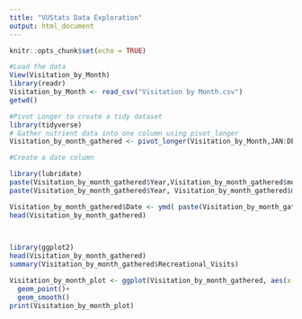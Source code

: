 ```yaml
---
title: "VUStats Data Exploration"
output: html_document
---
```


```r
knitr::opts_chunk$set(echo = TRUE)
```

```r

#Load the data
View(Visitation_by_Month)
library(readr)
Visitation_by_Month <- read_csv("Visitation by Month.csv")
getwd()
```
```r
#Pivot Longer to create a tidy dataset
library(tidyverse)
# Gather nutrient data into one column using pivot_longer
Visitation_by_month_gathered <- pivot_longer(Visitation_by_Month,JAN:DEC, names_to = "month", values_to = "Recreational_Visits")

#Create a date column

library(lubridate)
paste(Visitation_by_month_gathered$Year,Visitation_by_month_gathered$month, sep="-")
paste(Visitation_by_month_gathered$Year, Visitation_by_month_gathered$month, "1", sep="-")

Visitation_by_month_gathered$Date <- ymd( paste(Visitation_by_month_gathered$Year, Visitation_by_month_gathered$month, "1", sep="-") )
head(Visitation_by_month_gathered)

  

```
```r

library(ggplot2)
head(Visitation_by_month_gathered)
summary(Visitation_by_month_gathered$Recreational_Visits)

Visitation_by_month_plot <- ggplot(Visitation_by_month_gathered, aes(x = Date, y = Recreational_Visits)) +
  geom_point()+
  geom_smooth()
print(Visitation_by_month_plot)


```


